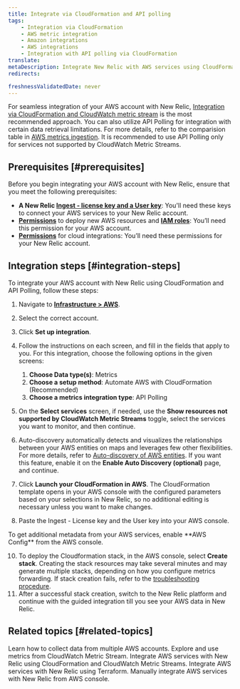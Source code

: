 ```yaml
---
title: Integrate via CloudFormation and API polling
tags:
    - Integration via CloudFormation
    - AWS metric integration
    - Amazon integrations
    - AWS integrations
    - Integration with API polling via CloudFormation
translate:
metaDescription: Integrate New Relic with AWS services using CloudFormation templates to automate the setup of API polling for metrics ingestion.
redirects:

freshnessValidatedDate: never
---
```


For seamless integration of your AWS account with New Relic, [Integration via CloudFormation and CloudWatch metric stream](/docs/infrastructure/amazon-integrations/aws-integration-for-metrics/via-cloudformation) is the most recommended approach. You can also utilize API Polling for integration with certain data retrieval limitations. For more details, refer to the comparision table in [AWS metrics ingestion](/docs/infrastructure/amazon-integrations/get-started/introduction-aws-integrations/#aws-metrics-ingestion). It is recommended to use API Polling only for services not supported by CloudWatch Metric Streams.

## Prerequisites [#prerequisites]

Before you begin integrating your AWS account with New Relic, ensure that you meet the following prerequisites:
* **A New Relic [Ingest - license key and a User key](https://one.newrelic.com/api-keys)**: You'll need these keys to connect your AWS services to your New Relic account.
* **[Permissions](https://docs.aws.amazon.com/ARG/latest/userguide/gettingstarted-prereqs-permissions.html)** to deploy new AWS resources and **[IAM roles](https://docs.aws.amazon.com/IAM/latest/UserGuide/id_roles.html)**: You’ll need this permission for your AWS account.
* **[Permissions](/docs/accounts/accounts-billing/new-relic-one-user-management/user-permissions/#infrastructure)** for cloud integrations: You’ll need these permissions for your New Relic account.

## Integration steps [#integration-steps]

To integrate your AWS account with New Relic using CloudFormation and API Polling, follow these steps:

1. Navigate to [<DNT>**Infrastructure > AWS**</DNT>](https://one.newrelic.com/infra/infrastructure/cloud-aws).
2. Select the correct account.
3. Click <DNT>**Set up integration**</DNT>.
4. Follow the instructions on each screen, and fill in the fields that apply to you. For this integration, choose the following options in the given screens:

    1. <DNT>**Choose Data type(s)**</DNT>: <DNT>Metrics</DNT>
    2. <DNT>**Choose a setup method**</DNT>: <DNT>Automate AWS with CloudFormation (Recommended)</DNT>
    3. <DNT>**Choose a metrics integration type**</DNT>: <DNT>API Polling</DNT>

5. On the <DNT>**Select services**</DNT> screen, if needed, use the <DNT>**Show resources not supported by CloudWatch Metric Streams**</DNT> toggle, select the services you want to monitor, and then continue.

7. <DNT>Auto-discovery</DNT> automatically detects and visualizes the relationships between your AWS entities on maps and leverages few other flexibilities. For more details, refer to [Auto-discovery of AWS entities](/docs/infrastructure/amazon-integrations/connect/set-up-auto-discovery-of-aws-entities/). If you want this feature, enable it on the <DNT>**Enable Auto Discovery (optional)**</DNT> page, and continue.
8. Click <DNT>**Launch your CloudFormation in AWS**</DNT>. The CloudFormation template opens in your AWS console with the configured parameters based on your selections in New Relic, so no additional editing is necessary unless you want to make changes.
9. Paste the Ingest - License key and the User key into your AWS console.

<Callout variant="tip">
    To get additional metadata from your AWS services, enable <DNT>**AWS Config**</DNT> from the AWS console.
  </Callout>


10. To deploy the Cloudformation stack, in the AWS console, select <DNT>**Create stack**</DNT>. Creating the stack resources may take several minutes and may generate multiple stacks, depending on how you configure metrics forwarding. If stack creation fails, refer to the [troubleshooting procedure](https://docs.newrelic.com/docs/logs/troubleshooting/aws-log-integration-issues/stack-creation-fails/).
11. After a successful stack creation, switch to the New Relic platform and continue with the guided integration till you see your AWS data in New Relic.

## Related topics [#related-topics]

<DocTiles>
  <DocTile title="Collect data from multiple AWS accounts" path="/docs/infrastructure/amazon-integrations/manage-aws-data/aws-multi-account/" >Learn how to collect data from multiple AWS accounts.</DocTile>
  <DocTile title="AWS integrations metrics" path="/docs/infrastructure/amazon-integrations/manage-aws-data/aws-integrations-metrics/" >Explore and use metrics from CloudWatch Metric Stream.</DocTile>
  <DocTile title="AWS integrations via CloudFormation and CWMS" path="/docs/infrastructure/amazon-integrations/aws-integration-for-metrics/via-cloudformation-cwms" >Integrate AWS services with New Relic using CloudFormation and CloudWatch Metric Streams.</DocTile>
  <DocTile title="AWS integrations via Terraform" path="/docs/infrastructure/amazon-integrations/aws-integration-for-metrics/terraform" >Integrate AWS services with New Relic using Terraform.</DocTile>
  <DocTile title="Manual integrations from AWS console" path="/docs/infrastructure/amazon-integrations/aws-integration-for-metrics/manual" >Manually integrate AWS services with New Relic from AWS console.</DocTile>  
</DocTiles>




